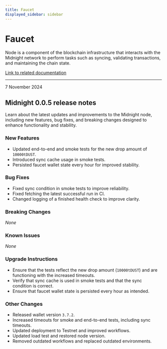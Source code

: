 ```yaml
---
title: Faucet
displayed_sidebar: sidebar
---
```


# Faucet

Node is a component of the blockchain infrastructure that interacts with the Midnight network to perform tasks such as syncing, validating transactions, and maintaining the chain state.

[Link to related documentation](../../develop/nodes-and-dapps/node-endpoints)

---

<div 
  style={{
    marginTop: '0',
    fontSize: '1rem',
    fontWeight: 'normal',
    marginBottom: '0.5rem'
  }}
>
  7 November 2024
</div>

## Midnight 0.0.5 release notes

Learn about the latest updates and improvements to the Midnight node, including new features, bug fixes, and breaking changes designed to enhance functionality and stability.

### New Features
- Updated end-to-end and smoke tests for the new drop amount of `10000tDUST`.  
- Introduced sync cache usage in smoke tests.  
- Persisted faucet wallet state every hour for improved stability.  

### Bug Fixes
- Fixed sync condition in smoke tests to improve reliability.  
- Fixed fetching the latest successful run in CI.  
- Changed logging of a finished health check to improve clarity.  

### Breaking Changes
_None_

### Known Issues
_None_

### Upgrade Instructions
- Ensure that the tests reflect the new drop amount (`10000tDUST`) and are functioning with the increased timeouts.  
- Verify that sync cache is used in smoke tests and that the sync condition is correct.  
- Ensure that faucet wallet state is persisted every hour as intended.  

### Other Changes
- Released wallet version `3.7.2`.  
- Increased timeouts for smoke and end-to-end tests, including sync timeouts.  
- Updated deployment to Testnet and improved workflows.  
- Updated load test and restored node version.  
- Removed outdated workflows and replaced outdated environments.  
